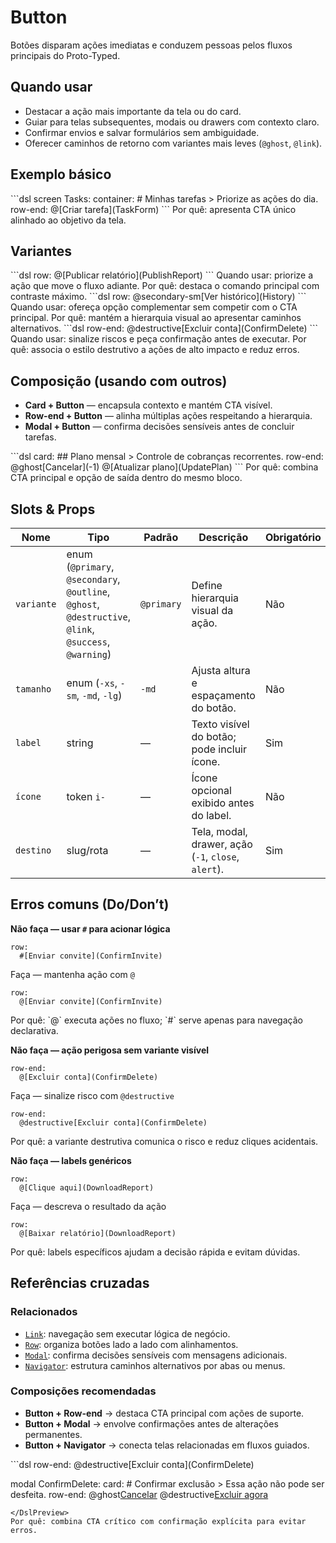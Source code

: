# Button
Botões disparam ações imediatas e conduzem pessoas pelos fluxos principais do Proto-Typed.

## Quando usar
- Destacar a ação mais importante da tela ou do card.
- Guiar para telas subsequentes, modais ou drawers com contexto claro.
- Confirmar envios e salvar formulários sem ambiguidade.
- Oferecer caminhos de retorno com variantes mais leves (`@ghost`, `@link`).

## Exemplo básico
<DslPreview title="Ação principal em tela de tarefas">
```dsl
screen Tasks:
  container:
    # Minhas tarefas
    > Priorize as ações do dia.
    row-end:
      @[Criar tarefa](TaskForm)
```
</DslPreview>
Por quê: apresenta CTA único alinhado ao objetivo da tela.

## Variantes
<DslPreview title="Variante primária para CTA principal">
```dsl
row:
  @[Publicar relatório](PublishReport)
```
</DslPreview>
Quando usar: priorize a ação que move o fluxo adiante.
Por quê: destaca o comando principal com contraste máximo.

<DslPreview title="Variante secundária de apoio">
```dsl
row:
  @secondary-sm[Ver histórico](History)
```
</DslPreview>
Quando usar: ofereça opção complementar sem competir com o CTA principal.
Por quê: mantém a hierarquia visual ao apresentar caminhos alternativos.

<DslPreview title="Variante destrutiva para ações críticas">
```dsl
row-end:
  @destructive[Excluir conta](ConfirmDelete)
```
</DslPreview>
Quando usar: sinalize riscos e peça confirmação antes de executar.
Por quê: associa o estilo destrutivo a ações de alto impacto e reduz erros.

## Composição (usando com outros)
- **Card + Button** — encapsula contexto e mantém CTA visível.
- **Row-end + Button** — alinha múltiplas ações respeitando a hierarquia.
- **Modal + Button** — confirma decisões sensíveis antes de concluir tarefas.

<DslPreview title="Card com botões alinhados">
```dsl
card:
  ## Plano mensal
  > Controle de cobranças recorrentes.
  row-end:
    @ghost[Cancelar](-1)
    @[Atualizar plano](UpdatePlan)
```
</DslPreview>
Por quê: combina CTA principal e opção de saída dentro do mesmo bloco.

## Slots & Props
| Nome | Tipo | Padrão | Descrição | Obrigatório |
| --- | --- | --- | --- | --- |
| `variante` | enum (`@primary`, `@secondary`, `@outline`, `@ghost`, `@destructive`, `@link`, `@success`, `@warning`) | `@primary` | Define hierarquia visual da ação. | Não |
| `tamanho` | enum (`-xs`, `-sm`, `-md`, `-lg`) | `-md` | Ajusta altura e espaçamento do botão. | Não |
| `label` | string | — | Texto visível do botão; pode incluir ícone. | Sim |
| `ícone` | token `i-` | — | Ícone opcional exibido antes do label. | Não |
| `destino` | slug/rota | — | Tela, modal, drawer, ação (`-1`, `close`, `alert`). | Sim |

## Erros comuns (Do/Don’t)
**Não faça — usar `#` para acionar lógica**
<DslPreview title="❌ Errado — Link usado como ação">
```dsl
row:
  #[Enviar convite](ConfirmInvite)
```
</DslPreview>

Faça — mantenha ação com `@`
<DslPreview title="✅ Correto — Botão com ação">
```dsl
row:
  @[Enviar convite](ConfirmInvite)
```
</DslPreview>
Por quê: `@` executa ações no fluxo; `#` serve apenas para navegação declarativa.

**Não faça — ação perigosa sem variante visível**
<DslPreview title="❌ Errado — Exclusão sem destaque">
```dsl
row-end:
  @[Excluir conta](ConfirmDelete)
```
</DslPreview>

Faça — sinalize risco com `@destructive`
<DslPreview title="✅ Correto — Exclusão destacada">
```dsl
row-end:
  @destructive[Excluir conta](ConfirmDelete)
```
</DslPreview>
Por quê: a variante destrutiva comunica o risco e reduz cliques acidentais.

**Não faça — labels genéricos**
<DslPreview title="❌ Errado — Label pouco claro">
```dsl
row:
  @[Clique aqui](DownloadReport)
```
</DslPreview>

Faça — descreva o resultado da ação
<DslPreview title="✅ Correto — Label orientado a ação">
```dsl
row:
  @[Baixar relatório](DownloadReport)
```
</DslPreview>
Por quê: labels específicos ajudam a decisão rápida e evitam dúvidas.

## Referências cruzadas

### Relacionados
- [`Link`](./link): navegação sem executar lógica de negócio.
- [`Row`](./row): organiza botões lado a lado com alinhamentos.
- [`Modal`](./modal): confirma decisões sensíveis com mensagens adicionais.
- [`Navigator`](./navigator): estrutura caminhos alternativos por abas ou menus.

### Composições recomendadas
- **Button + Row-end** → destaca CTA principal com ações de suporte.
- **Button + Modal** → envolve confirmações antes de alterações permanentes.
- **Button + Navigator** → conecta telas relacionadas em fluxos guiados.

<DslPreview title="Button com modal de confirmação">
```dsl
row-end:
  @destructive[Excluir conta](ConfirmDelete)

modal ConfirmDelete:
  card:
    # Confirmar exclusão
    > Essa ação não pode ser desfeita.
    row-end:
      @ghost[Cancelar](close)
      @destructive[Excluir agora](deleteTenant)
```
</DslPreview>
Por quê: combina CTA crítico com confirmação explícita para evitar erros.
